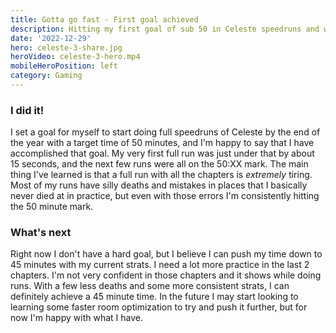 ```yaml
---
title: Gotta go fast - First goal achieved
description: Hitting my first goal of sub 50 in Celeste speedruns and what's next.
date: '2022-12-29'
hero: celeste-3-share.jpg
heroVideo: celeste-3-hero.mp4
mobileHeroPosition: left
category: Gaming
---
```


### I did it!

I set a goal for myself to start doing full speedruns of Celeste by the end of the year with a target time of 50 minutes, and I'm happy to say that I have accomplished that goal. My very first full run was just under that by about 15 seconds, and the next few runs were all on the 50:XX mark. The main thing I've learned is that a full run with all the chapters is _extremely_ tiring. Most of my runs have silly deaths and mistakes in places that I basically never died at in practice, but even with those errors I'm consistently hitting the 50 minute mark.

### What's next

Right now I don't have a hard goal, but I believe I can push my time down to 45 minutes with my current strats. I need a lot more practice in the last 2 chapters. I'm not very confident in those chapters and it shows while doing runs. With a few less deaths and some more consistent strats, I can definitely achieve a 45 minute time. In the future I may start looking to learning some faster room optimization to try and push it further, but for now I'm happy with what I&nbsp;have.

<Figure
  image="celeste-3-pb.jpg"
  title="My Celeste personal best of 48:22 as of December 29, 2022"
  caption="My Celeste personal best of 48:22 as of December 29, 2022"
/>
